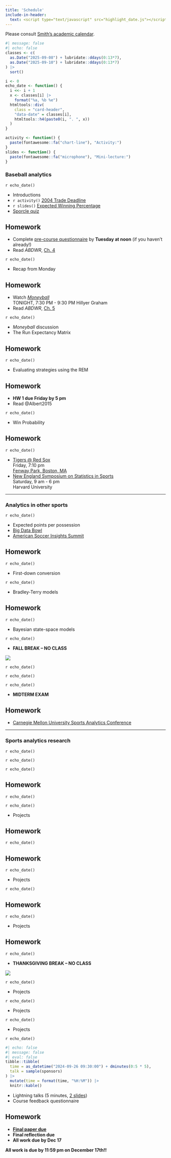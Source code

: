 ```yaml
---
title: 'Schedule'
include-in-header:
  text: <script type="text/javascript" src="highlight_date.js"></script>
---
```


Please consult [Smith's academic calendar](https://www.smith.edu/academics/academic-calendar).

```r
#| message: false
#| echo: false
classes <- c(
  as.Date("2025-09-08") + lubridate::ddays(0:13*7), 
  as.Date("2025-09-10") + lubridate::ddays(0:13*7)
) |>
  sort()

i <- 0
echo_date <- function() {
  i <<- i + 1
  x <- classes[i] |>
    format("%a, %b %e")
  htmltools::div(
    class = "card-header",
    "data-date" = classes[i],
    htmltools::h4(paste0(i, ". ", x))
  )
}

activity <- function() {
  paste(fontawesome::fa("chart-line"), "Activity:")
}
slides <- function() {
  paste(fontawesome::fa("microphone"), "Mini-lecture:")
}
```

### Baseball analytics

::: {.grid}

::: {.g-col-6 .card} 
`r echo_date()`

- Introductions
- `r activity()` [2004 Trade Deadline](activities/01_trade_deadline.qmd)
- `r slides()` [Expected Winning Percentage](slides/01_expected_wpct.qmd)
- [Sporcle quiz](https://www.sporcle.com/games/Knapster/mlbteammvp)

::: {.callout-note} 
## Homework

- Complete [pre-course questionnaire](https://docs.google.com/forms/d/1UieMVg-UhMoTk4SkYVvlKqUEwcrxrl3B6322QBg8uL8/viewform?usp=preview) by **Tuesday at noon** (if you haven't already!)
- Read *ABDWR*, [Ch. 4](https://beanumber.github.io/abdwr3e/04-pythagoras.html)

:::

::: 
::: {.g-col-6 .card} 
`r echo_date()`

- Recap from Monday

::: {.callout-note} 
## Homework

- Watch [*Moneyball*](https://en.wikipedia.org/wiki/Moneyball_(film))  
  TONIGHT, 7:30 PM - 9:30 PM
  Hillyer Graham
- Read *ABDWR*, [Ch. 5](https://beanumber.github.io/abdwr3e/05-runsexpectancy.html)

:::

:::

::: {.g-col-6 .card}
`r echo_date()`

- *Moneyball* discussion
- The Run Expectancy Matrix

::: {.callout-note} 
## Homework


:::



::: 
::: {.g-col-6 .card}
`r echo_date()`

- Evaluating strategies using the REM

::: {.callout-note} 
## Homework

- **HW 1 due Friday by 5 pm**
- Read @Albert2015

:::

::: 
::: {.g-col-6 .card} 
`r echo_date()`

- Win Probability

::: {.callout-note} 
## Homework

:::


::: 
::: {.g-col-6 .card}
`r echo_date()`

- [Tigers @ Red Sox](https://www.mlb.com/gameday/tigers-vs-red-sox/2025/09/26/776181/live?partnerId=LR_preview)  
  Friday, 7:10 pm  
  [Fenway Park, Boston, MA](https://www.google.com/maps/place/fenway+park/data=!4m2!3m1!1s0x89e379f63f253f6f:0xa2800dcb647a5504?sa=X&ved=1t:155783&ictx=111)
- [New England Symposium on Statistics in Sports](https://www.nessis.org/)  
  Saturday, 9 am - 6 pm  
  Harvard University

::: 

:::

---

### Analytics in other sports

::: {.grid} 


::: {.g-col-6 .card} 
`r echo_date()`

- Expected points per possession
- [Big Data Bowl](https://operations.nfl.com/gameday/analytics/big-data-bowl/)
- [American Soccer Insights Summit](https://americansoccerinsights.com/call-for-proposals/)

::: {.callout-note} 
## Homework


:::

::: 
::: {.g-col-6 .card} 
`r echo_date()`

- First-down conversion

::: {.callout-note} 


:::

::: 

::: {.g-col-6 .card} 
`r echo_date()`

- Bradley-Terry models

::: {.callout-note} 
## Homework

:::

::: 
::: {.g-col-6 .card} 
`r echo_date()`

- Bayesian state-space models

::: 
::: {.g-col-6 .card} 
`r echo_date()`

- **FALL BREAK -- NO CLASS**

![](https://i0.wp.com/citydadsgroup.com/wp-content/uploads/2022/07/autumn-dad-jokes-surpised-dog-leaves-1.jpeg?resize=750%2C500)

::: 
::: {.g-col-6 .card} 
`r echo_date()`


::: 
::: {.g-col-6 .card} 
`r echo_date()`

::: 
::: {.g-col-6 .card}
`r echo_date()`


- **MIDTERM EXAM**


::: {.callout-note} 
## Homework

- [Carnegie Mellon University Sports Analytics Conference](https://www.cmsaconference.com/)

:::

:::

:::

---

### Sports analytics research

::: {.grid} 

::: {.g-col-6 .card} 
`r echo_date()`

:::

::: {.g-col-6 .card}
`r echo_date()`


::: 



::: {.g-col-6 .card} 
`r echo_date()`



::: {.callout-note} 
## Homework

:::


::: 
::: {.g-col-6 .card} 
`r echo_date()`


::: 
::: {.g-col-6 .card} 
`r echo_date()`

- Projects


::: {.callout-note} 
## Homework

:::

::: 
::: {.g-col-6 .card} 
`r echo_date()`



::: {.callout-note} 
## Homework

:::

::: 
::: {.g-col-6 .card}
`r echo_date()`

- Projects

::: 
::: {.g-col-6 .card}
`r echo_date()`

::: {.callout-note} 
## Homework

:::

::: 

::: {.g-col-6 .card}
`r echo_date()`

- Projects

::: {.callout-note} 
## Homework

:::


::: 

::: {.g-col-6 .card}
`r echo_date()`

- **THANKSGIVING BREAK -- NO CLASS**

![](https://i0.wp.com/runningonhappy.com/wp-content/uploads/2014/11/1321807131918_7900802.png?ssl=1)

::: 
::: {.g-col-6 .card}
`r echo_date()`

- Projects

::: 


::: {.g-col-6 .card}
`r echo_date()`

- Projects

::: 
::: {.g-col-6 .card}
`r echo_date()`

- Projects

::: 
::: {.g-col-6 .card}
`r echo_date()`


```r
#| echo: false
#| message: false
#| eval: false
tibble::tibble(
  time = as_datetime("2024-09-26 09:30:00") + dminutes(0:5 * 5),
  talk = sample(sponsors)
) |>
  mutate(time = format(time, "%H:%M")) |>
  knitr::kable()
```



- Lightning talks (5 minutes, [2 slides](https://docs.google.com/presentation/d/1qMDYzdpfDkVkYT1a4lB8_k_92FkcSrT_wwwbpWOxukw/edit?usp=sharing))
- Course feedback questionnaire

::: {.callout-note} 
## Homework
- **[Final paper due](paper.html)**
- **Final reflection due**
- **All work due by Dec 17**
:::

:::

:::

::: {.callout-important}

**All work is due by 11:59 pm on December 17th!!**

:::